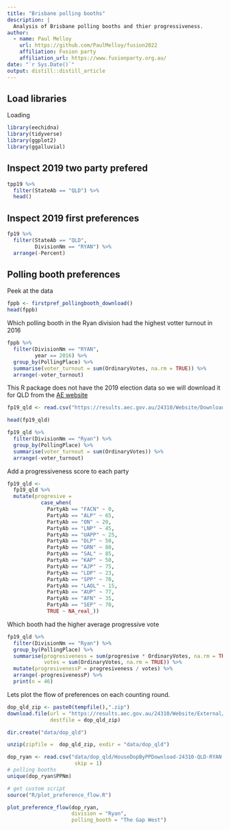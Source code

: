 ```yaml
---
title: "Brisbane polling booths"
description: |
  Analysis of Brisbane polling booths and thier progressiveness.
author:
  - name: Paul Melloy 
    url: https://github.com/PaulMelloy/fusion2022
    affiliation: Fusion party 
    affiliation_url: https://www.fusionparty.org.au/
date: "`r Sys.Date()`"
output: distill::distill_article
---
```


## Load libraries
Loading 
```r
library(eechidna)
library(tidyverse)
library(ggplot2)
library(ggalluvial)
```

## Inspect 2019 two party prefered  

```r
tpp19 %>%
  filter(StateAb == "QLD") %>%
  head()
```

## Inspect 2019 first preferences  

```r
fp19 %>%
  filter(StateAb == "QLD",
         DivisionNm == "RYAN") %>%
  arrange(-Percent)
```


## Polling booth preferences  

Peek at the data  

```r
fppb <- firstpref_pollingbooth_download()
head(fppb)
```

Which polling booth in the Ryan division had the highest votter turnout in 2016

```r
fppb %>%
  filter(DivisionNm == "RYAN",
         year == 2016) %>%
  group_by(PollingPlace) %>%
  summarise(voter_turnout = sum(OrdinaryVotes, na.rm = TRUE)) %>%
  arrange(-voter_turnout)
```
This R package does not have the 2019 election data so we will download it for QLD from the [AE website](https://results.aec.gov.au/24310/Website/HouseDownloadsMenu-24310-Csv.htm.)  

```r
fp19_qld <- read.csv("https://results.aec.gov.au/24310/Website/Downloads/HouseStateFirstPrefsByPollingPlaceDownload-24310-QLD.csv",skip = 1)

head(fp19_qld)
```

```r
fp19_qld %>%
  filter(DivisionNm == "Ryan") %>%
  group_by(PollingPlace) %>%
  summarise(voter_turnout = sum(OrdinaryVotes)) %>%
  arrange(-voter_turnout)
```


Add a progressiveness score to each party

```r
fp19_qld <-
  fp19_qld %>%
  mutate(progresive =
           case_when(
             PartyAb == "FACN" ~ 0,
             PartyAb == "ALP" ~ 65,
             PartyAb == "ON" ~ 20,
             PartyAb == "LNP" ~ 45,
             PartyAb == "UAPP" ~ 25,
             PartyAb == "DLP" ~ 50,
             PartyAb == "GRN" ~ 80,
             PartyAb == "SAL" ~ 85,
             PartyAb == "KAP" ~ 50,
             PartyAb == "AJP" ~ 75,
             PartyAb == "LDP" ~ 23,
             PartyAb == "SPP" ~ 70,
             PartyAb == "LAOL" ~ 15,
             PartyAb == "AUP" ~ 77,
             PartyAb == "AFN" ~ 35,
             PartyAb == "SEP" ~ 70,
             TRUE ~ NA_real_))
```

Which booth had the higher average progressive vote

```r
fp19_qld %>%
  filter(DivisionNm == "Ryan") %>%
  group_by(PollingPlace) %>%
  summarise(progresiveness = sum(progresive * OrdinaryVotes, na.rm = TRUE),
            votes = sum(OrdinaryVotes, na.rm = TRUE)) %>%
  mutate(progresivenessP = progresiveness / votes) %>%
  arrange(-progresivenessP) %>%
  print(n = 46)
```



Lets plot the flow of preferences on each counting round.

```r

dop_qld_zip <- paste0(tempfile(),".zip")
download.file(url = "https://results.aec.gov.au/24310/Website/External/HouseDopByPPDownload-24310-QLD.zip",
              destfile = dop_qld_zip)

dir.create("data/dop_qld")

unzip(zipfile =  dop_qld_zip, exdir = "data/dop_qld")

dop_ryan <- read.csv("data/dop_qld/HouseDopByPPDownload-24310-QLD-RYAN.csv",
                      skip = 1)
# polling booths
unique(dop_ryan$PPNm)

# get custom script
source("R/plot_preference_flow.R")

plot_preference_flow(dop_ryan,
                     division = "Ryan",
                     polling_booth = "The Gap West")


```


